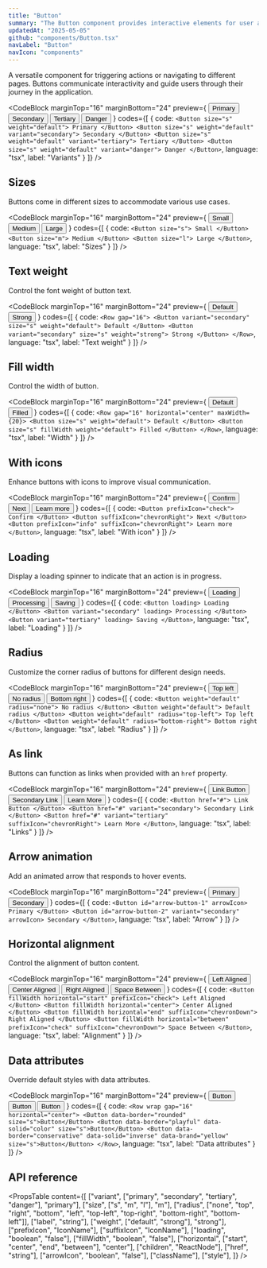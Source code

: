 ```yaml
---
title: "Button"
summary: "The Button component provides interactive elements for user actions with various styles, sizes, and states."
updatedAt: "2025-05-05"
github: "components/Button.tsx"
navLabel: "Button"
navIcon: "components"
---
```


A versatile component for triggering actions or navigating to different pages. Buttons communicate interactivity and guide users through their journey in the application.

<CodeBlock
  marginTop="16"
  marginBottom="24"
  preview={
    <Row gap="16" horizontal="center">
      <Button size="s" weight="default" prefixIcon="check">Primary</Button>
      <Button size="s" weight="default" variant="secondary" prefixIcon="plus">Secondary</Button>
      <Button size="s" weight="default" variant="tertiary" suffixIcon="chevronDown">Tertiary</Button>
      <Button size="s" weight="default" variant="danger" prefixIcon="danger">Danger</Button>
    </Row>
  }
  codes={[
    {
      code:
`<Button size="s" weight="default">
    Primary
  </Button>
  <Button size="s" weight="default" variant="secondary">
    Secondary
  </Button>
  <Button size="s" weight="default" variant="tertiary">
    Tertiary
  </Button>
  <Button size="s" weight="default" variant="danger">
    Danger
</Button>`,
      language: "tsx",
      label: "Variants"
    }
  ]}
/>

## Sizes

Buttons come in different sizes to accommodate various use cases.

<CodeBlock
  marginTop="16"
  marginBottom="24"
  preview={
    <Row gap="16" vertical="center" horizontal="center">
      <Button size="s">Small</Button>
      <Button size="m">Medium</Button>
      <Button size="l">Large</Button>
    </Row>
  }
  codes={[
    {
      code:
`<Button size="s">
    Small
  </Button>
  <Button size="m">
    Medium
  </Button>
  <Button size="l">
    Large
</Button>`,
      language: "tsx",
      label: "Sizes"
    }
  ]}
/>

## Text weight

Control the font weight of button text.

<CodeBlock
  marginTop="16"
  marginBottom="24"
  preview={
    <Row gap="16" horizontal="center">
      <Button variant="secondary" size="s" weight="default">Default</Button>
      <Button variant="secondary" size="s" weight="strong">Strong</Button>
    </Row>
  }
  codes={[
    {
      code:
`<Row gap="16">
    <Button variant="secondary" size="s" weight="default">
      Default
    </Button>
    <Button variant="secondary" size="s" weight="strong">
      Strong
    </Button>
</Row>`,
      language: "tsx",
      label: "Text weight"
    }
  ]}
/>

## Fill width

Control the width of button.

<CodeBlock
  marginTop="16"
  marginBottom="24"
  preview={
    <Row gap="16" horizontal="center" maxWidth={20}>
      <Button size="s" weight="default">
      Default
      </Button>
      <Button size="s" fillWidth weight="default">
      Filled
      </Button>
    </Row>
  }
  codes={[
    {
      code:
`<Row gap="16" horizontal="center" maxWidth={20}>
    <Button size="s" weight="default">
      Default
    </Button>
    <Button size="s" fillWidth weight="default">
      Filled
    </Button>
</Row>`,
      language: "tsx",
      label: "Width"
    }
  ]}
/>

## With icons

Enhance buttons with icons to improve visual communication.

<CodeBlock
  marginTop="16"
  marginBottom="24"
  preview={
    <Row gap="16" horizontal="center">
      <Button prefixIcon="check">Confirm</Button>
      <Button suffixIcon="chevronRight">Next</Button>
      <Button prefixIcon="info" suffixIcon="chevronRight">Learn more</Button>
    </Row>
  }
  codes={[
    {
      code:
`<Button prefixIcon="check">
    Confirm
  </Button>
  <Button suffixIcon="chevronRight">
    Next
  </Button>
  <Button prefixIcon="info" suffixIcon="chevronRight">
    Learn more
</Button>`,
      language: "tsx",
      label: "With icon"
    }
  ]}
/>

## Loading

Display a loading spinner to indicate that an action is in progress.

<CodeBlock
  marginTop="16"
  marginBottom="24"
  preview={
    <Row gap="16" horizontal="center">
      <Button weight="default" loading>Loading</Button>
      <Button weight="default" variant="secondary" loading>Processing</Button>
      <Button weight="default" variant="tertiary" loading>Saving</Button>
    </Row>
  }
  codes={[
    {
      code:
`<Button loading>
    Loading
  </Button>
  <Button variant="secondary" loading>
    Processing
  </Button>
  <Button variant="tertiary" loading>
    Saving
</Button>`,
      language: "tsx",
      label: "Loading"
    }
  ]}
/>

## Radius

Customize the corner radius of buttons for different design needs.

<CodeBlock
  marginTop="16"
  marginBottom="24"
  preview={
    <Row gap="16" horizontal="center">
      <Button weight="default" radius="top-left">Top left</Button>
      <Button weight="default" radius="none">No radius</Button>
      <Button weight="default" radius="bottom-right">Bottom right</Button>
    </Row>
  }
  codes={[
    {
      code:
`<Button weight="default" radius="none">
    No radius
  </Button>
  <Button weight="default">
    Default radius
  </Button>
  <Button weight="default" radius="top-left">
    Top left
  </Button>
  <Button weight="default" radius="bottom-right">
    Bottom right
</Button>`,
      language: "tsx",
      label: "Radius"
    }
  ]}
/>

## As link

Buttons can function as links when provided with an `href` property.

<CodeBlock
  marginTop="16"
  marginBottom="24"
  preview={
    <Row gap="16" horizontal="center">
      <Button href="#">Link Button</Button>
      <Button href="#" variant="secondary">Secondary Link</Button>
      <Button href="#" variant="tertiary" suffixIcon="chevronRight">Learn More</Button>
    </Row>
  }
  codes={[
    {
      code:
`<Button href="#">
    Link Button
  </Button>
  <Button href="#" variant="secondary">
    Secondary Link
  </Button>
  <Button href="#" variant="tertiary" suffixIcon="chevronRight">
    Learn More
</Button>`,
      language: "tsx",
      label: "Links"
    }
  ]}
/>

## Arrow animation

Add an animated arrow that responds to hover events.

<CodeBlock
  marginTop="16"
  marginBottom="24"
  preview={
    <Row gap="16" horizontal="center">
      <Button id="arrow-button-1" arrowIcon>Primary</Button>
      <Button id="arrow-button-2" variant="secondary" arrowIcon>Secondary</Button>
    </Row>
  }
  codes={[
    {
      code:
`<Button id="arrow-button-1" arrowIcon>
    Primary
  </Button>
  <Button id="arrow-button-2" variant="secondary" arrowIcon>
    Secondary
</Button>`,
      language: "tsx",
      label: "Arrow"
    }
  ]}
/>

## Horizontal alignment

Control the alignment of button content.

<CodeBlock
  marginTop="16"
  marginBottom="24"
  preview={
    <Column gap="16" horizontal="center" maxWidth={20}>
      <Button size="s" fillWidth horizontal="start" prefixIcon="check">Left Aligned</Button>
      <Button size="s" fillWidth horizontal="center">Center Aligned</Button>
      <Button size="s" fillWidth horizontal="end" suffixIcon="chevronDown">Right Aligned</Button>
      <Button size="s" fillWidth horizontal="between" prefixIcon="check" suffixIcon="chevronDown">Space Between</Button>
    </Column>
  }
  codes={[
    {
      code:
`<Button fillWidth horizontal="start" prefixIcon="check">
    Left Aligned
  </Button>
  <Button fillWidth horizontal="center">
    Center Aligned
  </Button>
  <Button fillWidth horizontal="end" suffixIcon="chevronDown">
    Right Aligned
  </Button>
  <Button fillWidth horizontal="between" prefixIcon="check" suffixIcon="chevronDown">
    Space Between
</Button>`,
      language: "tsx",
      label: "Alignment"
    }
  ]}
/>

## Data attributes

Override default styles with data attributes.

<CodeBlock
  marginTop="16"
  marginBottom="24"
  preview={
    <Row wrap gap="16" horizontal="center">
      <Button data-border="rounded" size="s">Button</Button>
      <Button data-border="playful" data-solid="color" size="s">Button</Button>
      <Button data-border="conservative" data-solid="inverse" data-brand="yellow" size="s">Button</Button>
    </Row>
  }
  codes={[
    {
      code:
`<Row wrap gap="16" horizontal="center">
    <Button data-border="rounded" size="s">Button</Button>
    <Button data-border="playful" data-solid="color" size="s">Button</Button>
    <Button data-border="conservative" data-solid="inverse" data-brand="yellow" size="s">Button</Button>
</Row>`,
      language: "tsx",
      label: "Data attributes"
    }
  ]}
/>

## API reference

<PropsTable
  content={[
    ["variant", ["primary", "secondary", "tertiary", "danger"], "primary"],
    ["size", ["s", "m", "l"], "m"],
    ["radius", ["none", "top", "right", "bottom", "left", "top-left", "top-right", "bottom-right", "bottom-left"]],
    ["label", "string"],
    ["weight", ["default", "strong"], "strong"],
    ["prefixIcon", "IconName"],
    ["suffixIcon", "IconName"],
    ["loading", "boolean", "false"],
    ["fillWidth", "boolean", "false"],
    ["horizontal", ["start", "center", "end", "between"], "center"],
    ["children", "ReactNode"],
    ["href", "string"],
    ["arrowIcon", "boolean", "false"],
    ["className"],
    ["style"],
  ]}
/>